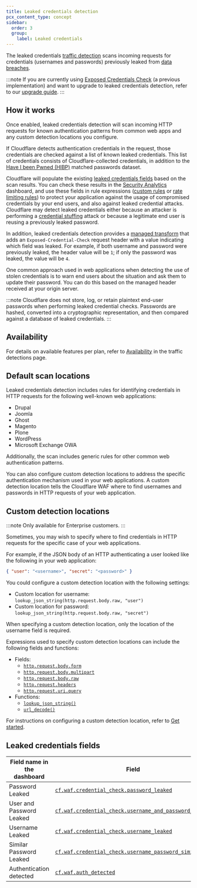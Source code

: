 ```yaml
---
title: Leaked credentials detection
pcx_content_type: concept
sidebar:
  order: 3
  group:
    label: Leaked credentials
---
```


The leaked credentials [traffic detection](/waf/detections/) scans incoming requests for credentials (usernames and passwords) previously leaked from [data breaches](https://www.cloudflare.com/learning/security/what-is-a-data-breach/).

:::note
If you are currently using [Exposed Credentials Check](/waf/managed-rules/check-for-exposed-credentials/) (a previous implementation) and want to upgrade to leaked credentials detection, refer to our [upgrade guide](/waf/managed-rules/check-for-exposed-credentials/upgrade-to-leaked-credentials-detection/).
:::

## How it works

Once enabled, leaked credentials detection will scan incoming HTTP requests for known authentication patterns from common web apps and any custom detection locations you configure.

If Cloudflare detects authentication credentials in the request, those credentials are checked against a list of known leaked credentials. This list of credentials consists of Cloudflare-collected credentials, in addition to the [Have I been Pwned (HIBP)](https://haveibeenpwned.com) matched passwords dataset.

Cloudflare will populate the existing [leaked credentials fields](#leaked-credentials-fields) based on the scan results. You can check these results in the [Security Analytics](/waf/analytics/security-analytics/) dashboard, and use these fields in rule expressions ([custom rules](/waf/custom-rules/) or [rate limiting rules](/waf/rate-limiting-rules/)) to protect your application against the usage of compromised credentials by your end users, and also against leaked credential attacks. Cloudflare may detect leaked credentials either because an attacker is performing a [credential stuffing](https://www.cloudflare.com/learning/bots/what-is-credential-stuffing/) attack or because a legitimate end user is reusing a previously leaked password.

In addition, leaked credentials detection provides a [managed transform](/rules/transform/managed-transforms/reference/#add-leaked-credentials-checks-header) that adds an `Exposed-Credential-Check` request header with a value indicating which field was leaked. For example, if both username and password were previously leaked, the header value will be `1`; if only the password was leaked, the value will be `4`.

One common approach used in web applications when detecting the use of stolen credentials is to warn end users about the situation and ask them to update their password. You can do this based on the managed header received at your origin server.

:::note
Cloudflare does not store, log, or retain plaintext end-user passwords when performing leaked credential checks. Passwords are hashed, converted into a cryptographic representation, and then compared against a database of leaked credentials.
:::

## Availability

For details on available features per plan, refer to [Availability](/waf/detections/#availability) in the traffic detections page.

## Default scan locations

Leaked credentials detection includes rules for identifying credentials in HTTP requests for the following well-known web applications:

- Drupal
- Joomla
- Ghost
- Magento
- Plone
- WordPress
- Microsoft Exchange OWA

Additionally, the scan includes generic rules for other common web authentication patterns.

You can also configure custom detection locations to address the specific authentication mechanism used in your web applications. A custom detection location tells the Cloudflare WAF where to find usernames and passwords in HTTP requests of your web application.

## Custom detection locations

:::note
Only available for Enterprise customers.
:::

Sometimes, you may wish to specify where to find credentials in HTTP requests for the specific case of your web applications.

For example, if the JSON body of an HTTP authenticating a user looked like the following in your web application:

```json
{ "user": "<username>", "secret": "<password>" }
```

You could configure a custom detection location with the following settings:

- Custom location for username:<br/>
  `lookup_json_string(http.request.body.raw, "user")`
- Custom location for password:<br/>
  `lookup_json_string(http.request.body.raw, "secret")`

When specifying a custom detection location, only the location of the username field is required.

Expressions used to specify custom detection locations can include the following fields and functions:

- Fields:
  - [`http.request.body.form`](/ruleset-engine/rules-language/fields/reference/http.request.body.form/)
  - [`http.request.body.multipart`](/ruleset-engine/rules-language/fields/reference/http.request.body.multipart/)
  - [`http.request.body.raw`](/ruleset-engine/rules-language/fields/reference/http.request.body.raw/)
  - [`http.request.headers`](/ruleset-engine/rules-language/fields/reference/http.request.headers/)
  - [`http.request.uri.query`](/ruleset-engine/rules-language/fields/reference/http.request.uri.query/)
- Functions:
  - [`lookup_json_string()`](/ruleset-engine/rules-language/functions/#lookup_json_string)
  - [`url_decode()`](/ruleset-engine/rules-language/functions/#url_decode)

For instructions on configuring a custom detection location, refer to [Get started](/waf/detections/leaked-credentials/get-started/#4-optional-configure-a-custom-detection-location).

## Leaked credentials fields

| Field name in the dashboard | Field                                                       | Availability       |
| --------------------------- | ----------------------------------------------------------- | ------------------ |
| Password Leaked             | [`cf.waf.credential_check.password_leaked`][1]              | All plans          |
| User and Password Leaked    | [`cf.waf.credential_check.username_and_password_leaked`][2] | Pro plan and above |
| Username Leaked             | [`cf.waf.credential_check.username_leaked`][3]              | Enterprise plan    |
| Similar Password Leaked     | [`cf.waf.credential_check.username_password_similar`][4]    | Enterprise plan    |
| Authentication detected     | [`cf.waf.auth_detected`][5]                                 | Enterprise plan    |

[1]: /ruleset-engine/rules-language/fields/reference/cf.waf.credential_check.password_leaked/
[2]: /ruleset-engine/rules-language/fields/reference/cf.waf.credential_check.username_and_password_leaked/
[3]: /ruleset-engine/rules-language/fields/reference/cf.waf.credential_check.username_leaked/
[4]: /ruleset-engine/rules-language/fields/reference/cf.waf.credential_check.username_password_similar/
[5]: /ruleset-engine/rules-language/fields/reference/cf.waf.auth_detected/
